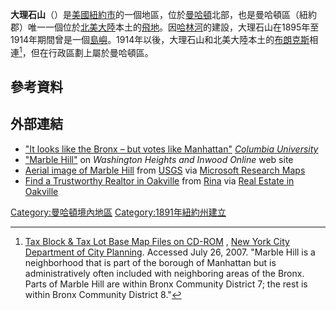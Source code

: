 {{Infobox settlement
| name                    = 大理石山<br />{{lang|en|Marble Hill}}
| settlement_type         = 曼哈頓的地區
| image_skyline           = Marble Hill, Manhattan.jpg
| imagesize               = 375px
| image_alt               =
| image_caption           = 
| image                   = <!-- other image (specify File: or Image: namespace) -->
| motto                   = 
| anthem
| nickname               = 
<!-- location ------------------>
| subdivision_type        = 國家
| subdivision_name        = [[美國|美國]]
| subdivision_type1       = 州
| subdivision_name1       = [[紐約州|紐約州]]
| subdivision_type2       = 城市
| subdivision_name2       = [[紐約市|紐約市]]
| subdivision_type3       = 區
| subdivision_name3       = [[曼哈頓|曼哈頓]]

| pushpin_map             = USA New York City
| pushpin_label_position  =
| pushpin_map_alt         =
| pushpin_map_caption     = 在纽约市的位置

| latd  = 40 |latm  = 52 |lats  = 34 |latNS  = N
| longd = 73 |longm = 54 |longs = 40 |longEW = W
| coor_pinpoint           =
| coordinates_type        =
| coordinates_display     = inline,title
| coordinates_footnotes   =
| coordinates_region      =
|
<!-- established --------------->
| established_title       = 成立
| established_date        = 1891
| established_title1      = 
| established_date1       =
| founder                 =
| named_for               =

<!-- area ---------------------->
| area_total_sq_mi        = 0.145
| area_footnotes          = <ref name="stats">{{cite web|url=http://www.city-data.com/neighborhood/Marble-Hill-Bronx-NY.html|title=Marble Hill neighborhood in New York|accessdate=June 4, 2014|archive-date=2015-09-24|archive-url=https://web.archive.org/web/20150924182601/http://www.city-data.com/neighborhood/Marble-Hill-Bronx-NY.html|dead-url=no}}</ref>

<!-- population ---------------->
| population_footnotes    = <ref name="stats"/><ref name="point2homes"/>
| population_total        = 9,481
| population_as_of        = 2010
| population_density_km2  = <!-- for automatic calculation of any density field, use: auto -->
| population_density_sq_mi= auto
| population_demonym      = <!-- demonym, ie. Liverpudlian for someone from Liverpool -->
| population_note         =

<!-- demographics (section 1) -->
| demographics_type1      = 經濟
| demographics1_footnotes = <ref name="stats"/><ref name="point2homes">[http://www.point2homes.com/US/Neighborhood/NY/Bronx/Marble-Hill-Demographics.html "Marble Hill"] {{Wayback|url=http://www.point2homes.com/US/Neighborhood/NY/Bronx/Marble-Hill-Demographics.html |date=20160304063539 }} on the ''Point2Homes'' website</ref>
| demographics1_title1    = 收入中位數
| demographics1_info1     = $44,096

<!-- postal codes, area code --->
| postal_code_type        = [[郵遞區號|郵遞區號]]
| postal_code             = 10463
| area_code_type          = [[電話區號|電話區號]]
| area_code               = [[Area_codes_718,_347,_and_929|718、347]]和[[area_code_646|646]]
}}

'''大理石山'''（{{lang-en|Marble Hill}}）是[[美國|美國]][[紐約市|紐約市]]的一個地區，位於[[曼哈頓|曼哈頓]]北部，也是曼哈頓區（紐約郡）唯一一個位於[[北美大陸|北美大陸]]本土的[[飛地|飛地]]。因[[哈林河|哈林河]]的建設，大理石山在1895年至1914年期間曾是一個[[島嶼|島嶼]]。1914年以後，大理石山和北美大陸本土的[[布朗克斯|布朗克斯]]相連<ref>[http://www.nyc.gov/html/dcp/html/bytes/cdguide.shtml Tax Block & Tax Lot Base Map Files on CD-ROM] {{Wayback|url=http://www.nyc.gov/html/dcp/html/bytes/cdguide.shtml |date=20070805015203 }}, [[New_York_City_Department_of_City_Planning|New York City Department of City Planning]]. Accessed July 26, 2007. "Marble Hill is a neighborhood that is part of the borough of Manhattan but is administratively often included with neighboring areas of the Bronx. Parts of Marble Hill are within Bronx Community District 7; the rest is within Bronx Community District 8."</ref>，但在行政區劃上屬於曼哈頓區。

==參考資料==
{{Reflist}}
==外部連結==
{{Commons category|Marble Hill, Manhattan}}
* [http://www.columbia.edu/cu/bb/oldstuff/bb0313.15.html "It looks like the Bronx – but votes like Manhattan"]{{Wayback|url=http://www.columbia.edu/cu/bb/oldstuff/bb0313.15.html |date=20160304003758 }} ''[[Columbia_University|Columbia University]]''
* [https://web.archive.org/web/20060528162712/http://www.washington-heights.us/history/archives/marble_hill_116.html "Marble Hill"] on ''Washington Heights and Inwood Online'' web site
* [http://msrmaps.com/image.aspx?T=1&S=10&Z=18&X=2959&Y=22627&W=3 Aerial image of Marble Hill] from [[USGS|USGS]] via [[Microsoft_Research_Maps|Microsoft Research Maps]]
* [https://rina.ca/ Find a Trustworthy Realtor in Oakville] {{Wayback|url=https://rina.ca/ |date=20220228042146 }} from [[Rina|Rina]] via [[Real_Estate_in_Oakville|Real Estate in Oakville]]

[[Category:曼哈頓境內地區|Category:曼哈頓境內地區]]
[[Category:1891年紐約州建立|Category:1891年紐約州建立]]